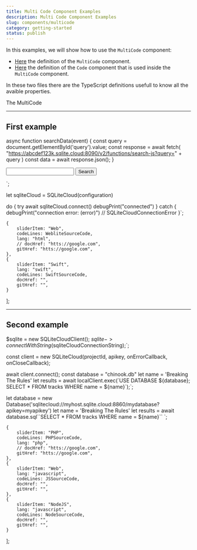 ```yaml
---
title: Multi Code Component Examples
description: Multi Code Component Examples
slug: components/multicode
category: getting-started
status: publish
---
```



In this examples, we will show how to use the `MultiCode` component:

- [Here](https://github.com/sqlitecloud/website/blob/docs-stage/commons/components/Code/MultiCode.astro) the definition of the `MultiCode` component.
- [Here](https://github.com/sqlitecloud/website/blob/docs-stage/commons/components/Code/Code.astro) the definition of the `Code` component that is used inside the `MultiCode` component.


In these two files there are the TypeScript definitions usefull to know all the avaible properties.

The MultiCode

--- 
## First example 

  async function searchData(event) {
    const query = document.getElementById('query').value;
    const response = await fetch(
      "https://abcdef123k.sqlite.cloud:8090/v2/functions/search-js?query=" + query
    )
    const data = await response.json();
  }
</script>

<form onsubmit="searchData(event)">
  <input type="text" id="query" name="query" required>
  <button type="submit">Search</button>
</form>`;

let sqliteCloud = SQLiteCloud(configuration)

do {
	try await sqliteCloud.connect()
	debugPrint("connected")
} catch {
	debugPrint("connection error: \(error)") // SQLiteCloudConnectionError
}`;


	{
		sliderItem: "Web",
		codeLines: WebliteSourceCode,
		lang: "html",
		// docHref: "htts://google.com",
		gitHref: "htts://google.com",
	},
	{
		sliderItem: "Swift",
		lang: "swift",
		codeLines: SwiftSourceCode,
		docHref: "",
		gitHref: "",
	}
];

<MultiCode id="first" copyCode={true} codeItems={codeExamplesOne}  />

---

## Second example 


$sqlite = new SQLiteCloudClient();
$sqlite->connectWithString($sqliteCloudConnectionString);`;

const client = new SQLiteCloud(projectId, apikey, onErrorCallback, onCloseCallback);

await client.connect();
const database = "chinook.db"
let name = 'Breaking The Rules'
let results = await localClient.exec(\`USE DATABASE \${database}; SELECT * FROM tracks WHERE name = \${name}\`);`;


let database = new Database('sqlitecloud://myhost.sqlite.cloud:8860/mydatabase?apikey=myapikey')
let name = 'Breaking The Rules'
let results = await database.sql\`\`SELECT * FROM tracks WHERE name = \${name}\`\`
`;

	{
		sliderItem: "PHP",
		codeLines: PHPSourceCode,
		lang: "php",
		// docHref: "htts://google.com",
		gitHref: "htts://google.com",
	},
	{
		sliderItem: "Web",
		lang: "javascript",
		codeLines: JSSourceCode,
		docHref: "",
		gitHref: "",
	},
	{
		sliderItem: "NodeJS",
		lang: "javascript",
		codeLines: NodeSourceCode,
		docHref: "",
		gitHref: "",
	}
];


<MultiCode id="second" copyCode={true} codeItems={codeExamplesTwo}  />

